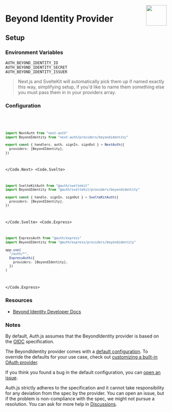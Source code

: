 
<img
  align="right"
  src="/img/providers/beyondidentity.svg"
  height="64"
  width="64"
/>

# Beyond Identity Provider

## Setup

### Environment Variables

```
AUTH_BEYOND_IDENTITY_ID
AUTH_BEYOND_IDENTITY_SECRET
AUTH_BEYOND_IDENTITY_ISSUER
```

> Next.js and SvelteKit will automatically pick them up if named exactly this way, simplifying
> setup, if you'd like to name them something else you must pass them in in your providers array.

### Configuration

<Code>
  <Code.Next>

```ts filename="/auth.ts"
import NextAuth from "next-auth"
import BeyondIdentity from "next-auth/providers/beyondidentity"

export const { handlers, auth, signIn, signOut } = NextAuth({
  providers: [BeyondIdentity],
})
```

  </Code.Next>
  <Code.Svelte>

```ts filename="/src/auth.ts"
import SvelteKitAuth from "@auth/sveltekit"
import BeyondIdentity from "@auth/sveltekit/providers/beyondidentity"

export const { handle, signIn, signOut } = SvelteKitAuth({
  providers: [BeyondIdentity],
})
```

  </Code.Svelte>
  <Code.Express>

```ts filename="/src/app.ts"
import ExpressAuth from "@auth/express"
import BeyondIdentity from "@auth/express/providers/beyondidentity"

app.use(
  "/auth/*",
  ExpressAuth({
    providers: [BeyondIdentity],
  })
)
```

  </Code.Express>
</Code>

### Resources

- [Beyond Identity Developer Docs](https://developer.beyondidentity.com/)

### Notes

By default, Auth.js assumes that the BeyondIdentity provider is
based on the [OIDC](https://openid.net/specs/openid-connect-core-1_0.html) specification.

<Callout type="info">

The BeyondIdentity provider comes with a [default configuration](https://github.com/nextauthjs/next-auth/blob/main/packages/core/src/providers/beyondidentity.ts).
To override the defaults for your use case, check out [customizing a built-in OAuth provider](https://authjs.dev/guides/providers/custom-provider#override-default-options).

</Callout>

If you think you found a bug in the default configuration, you can [open an issue](https://authjs.dev/new/provider-issue).

Auth.js strictly adheres to the specification and it cannot take responsibility for any deviation from
the spec by the provider. You can open an issue, but if the problem is non-compliance with the spec,
we might not pursue a resolution. You can ask for more help in [Discussions](https://authjs.dev/new/github-discussions).
